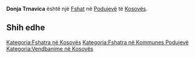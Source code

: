 {{Fshat në Kosovës
 | Emri                = Donja Trnavica
| srp_N_name = Donja Trnavica
| srp_N_FULL_NAME_RO = Donja Trnavica
| srp_N_FULL_NAME_ND_RO = Donja Trnavica
| srp_N_SORT_NAME_RG = DONJATRNAVICA
| srp_N_FULL_NAME_RG = Donja Trnavica
| srp_N_FULL_NAME_ND_RG = Donja Trnavica
| srp_V_name = Donja Trnovica
| srp_V_FULL_NAME_RO = Donja Trnovica
| srp_V_FULL_NAME_ND_RO = Donja Trnovica
| srp_V_SORT_NAME_RG = DONJATRNOVICA
| srp_V_FULL_NAME_RG = Donja Trnovica
| srp_V_FULL_NAME_ND_RG = Donja Trnovica

 | Emri (Rasa dhanore) = 
 | Figura              = 
 | Shteti              = Kosovo
 | Komuna              = Podujevë
 | Kodi postar         = 
 | Sipërfaqja          = 

 | Popullsia           = 

 | Regj. i popullsisë  = 
 | Dend. e popullsisë  = 
 | Faqja zyrtare       = 
 <!--- Koordinatat ----> 
 | Gjerësia            = 43.083333
 | Gjatësia            = 21.066667
 | Lartësia            = 
}}
'''Donja Trnavica''' është një [[Fshat]] në [[Podujevë]] të [[Kosovës]].

<!-- == Gjeografia == -->
<!-- == Historia == -->
<!-- == Demografia == -->
== Shih edhe ==
{{Komuna Podujevë}}
{{Kosovo-Administrata-Cung}}

[[Kategoria:Fshatra në Kosovës]]
[[Kategoria:Fshatra në Kommunes Podujevë]]
[[Kategoria:Vendbanime në Kosovës]]